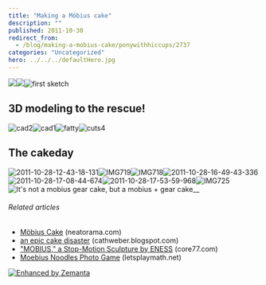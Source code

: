 ```yaml
---
title: "Making a Möbius cake"
description: ""
published: 2011-10-30
redirect_from:
  - /blog/making-a-mobius-cake/ponywithhiccups/2737
categories: "Uncategorized"
hero: ../../../defaultHero.jpg
---
```


_![]()_![]()![](http://swizec.com/blog/wp-content/uploads/2011/10/MoebiusGearA-300x226.jpg)![](http://swizec.com/blog/wp-content/uploads/2011/10/twisted_33.png)![first sketch](http://swizec.com/blog/wp-content/uploads/2011/10/MOBIUS-CAKE_00031-1024x878.jpg "MOBIUS CAKE_0003")

## 3D modeling to the rescue!

![](http://swizec.com/blog/wp-content/uploads/2011/10/cad2.jpg "cad2")![](http://swizec.com/blog/wp-content/uploads/2011/10/cad1.jpg "cad1")![](http://swizec.com/blog/wp-content/uploads/2011/10/fatty.jpeg "fatty")![](http://swizec.com/blog/wp-content/uploads/2011/10/cuts4.jpeg "cuts4")_![]()_

## The cakeday

![](http://swizec.com/blog/wp-content/uploads/2011/10/2011-10-28-12-43-18-131.jpg "2011-10-28-12-43-18-131")![](http://swizec.com/blog/wp-content/uploads/2011/10/IMG719-768x1024.jpg "IMG719")![](http://swizec.com/blog/wp-content/uploads/2011/10/IMG718-1024x768.jpg "IMG718")![](http://swizec.com/blog/wp-content/uploads/2011/10/2011-10-28-16-49-43-336.jpg "2011-10-28-16-49-43-336")![](http://swizec.com/blog/wp-content/uploads/2011/10/2011-10-28-17-08-44-674.jpg "2011-10-28-17-08-44-674")![](http://swizec.com/blog/wp-content/uploads/2011/10/2011-10-28-17-53-59-968.jpg "2011-10-28-17-53-59-968")![](http://swizec.com/blog/wp-content/uploads/2011/10/IMG725-1024x768.jpg "IMG725")![](http://swizec.com/blog/wp-content/uploads/2011/10/tumblr_ltsgrvEsBK1qekjngo1_5002.jpg "It's not a mobius gear cake, but a mobius + gear cake")\_\_

###### Related articles

- [Möbius Cake](http://www.neatorama.com/2011/07/20/mobius-cake/) (neatorama.com)
- [an epic cake disaster](http://cathweber.blogspot.com/2011/10/epic-cake-disaster.html) (cathweber.blogspot.com)
- ["MOBIUS," a Stop-Motion Sculpture by ENESS](http://www.core77.com/blog/videos/mobius_a_stop-motion_sculpture_by_eness_20194.asp) (core77.com)
- [Moebius Noodles Photo Game](http://letsplaymath.net/2011/09/21/moebius-noodles-photo-game/) (letsplaymath.net)

[![Enhanced by Zemanta](http://img.zemanta.com/zemified_e.png?x-id=1995dbbb-ce88-41c7-9ca3-7c3aa9fdeeb4)](http://www.zemanta.com/ "Enhanced by Zemanta")
